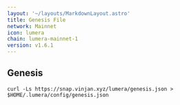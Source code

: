 ```yaml
---
layout: '~/layouts/MarkdownLayout.astro'
title: Genesis File
network: Mainnet
icon: lumera
chain: lumera-mainnet-1
version: v1.6.1
---
```

## Genesis 

```
curl -Ls https://snap.vinjan.xyz/lumera/genesis.json > $HOME/.lumera/config/genesis.json
```
